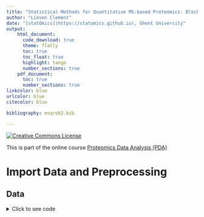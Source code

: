 ```yaml
---
title: "Statistical Methods for Quantitative MS-based Proteomics: Blocking - Wrap-up"
author: "Lieven Clement"
date: "[statOmics](https://statomics.github.io), Ghent University"
output:
    html_document:
      code_download: true
      theme: flatly
      toc: true
      toc_float: true
      highlight: tango
      number_sections: true
    pdf_document:
      toc: true
      number_sections: true
linkcolor: blue
urlcolor: blue
citecolor: blue

bibliography: msqrob2.bib

---
```


<a rel="license" href="https://creativecommons.org/licenses/by-nc-sa/4.0"><img alt="Creative Commons License" style="border-width:0" src="https://i.creativecommons.org/l/by-nc-sa/4.0/88x31.png" /></a>

This is part of the online course [Proteomics Data Analysis (PDA)](https://statomics.github.io/PDA22GTPB/)

# Import Data and Preprocessing 

## Data 
<details><summary> Click to see code  </summary><p>
```r
library(tidyverse)
library(limma)
library(QFeatures)
library(msqrob2)
library(plotly)
library(gridExtra)

peptidesFile <- "https://raw.githubusercontent.com/statOmics/PDA22GTPB/data/quantification/mouseTcell/peptidesRCB.txt"
peptidesFile2 <- "https://raw.githubusercontent.com/statOmics/PDA22GTPB/data/quantification/mouseTcell/peptidesCRD.txt"
peptidesFile3 <- "https://raw.githubusercontent.com/statOmics/PDA22GTPB/data/quantification/mouseTcell/peptides.txt"

ecols <- grep("Intensity\\.", names(read.delim(peptidesFile)))
pe <- readQFeatures(
  assayData = read.delim(peptidesFile),
  fnames = 1,
  quantCols = ecols,
  name = "peptideRaw")

ecols2 <- grep("Intensity\\.", names(read.delim(peptidesFile2)))
pe2 <- readQFeatures(
  assayData = read.delim(peptidesFile2),
  fnames = 1,
  quantCols = ecols2,
  name = "peptideRaw")

ecols3 <- grep("Intensity\\.", names(read.delim(peptidesFile3)))
pe3 <- readQFeatures(
  assayData = read.delim(peptidesFile3),
  fnames = 1,
  quantCols = ecols3,
  name = "peptideRaw")

### Design
colData(pe)$celltype <- substr(
  colnames(pe[["peptideRaw"]]),
  11,
  14) %>%
  unlist %>%  
  as.factor

colData(pe)$mouse <- pe[[1]] %>%
  colnames %>%
  strsplit(split="[.]")  %>%
  sapply(function(x) x[3]) %>%
  as.factor

colData(pe2)$celltype <- substr(
  colnames(pe2[["peptideRaw"]]),
  11,
  14) %>%
  unlist %>%  
  as.factor

colData(pe2)$mouse <- pe2[[1]] %>%
  colnames %>%
  strsplit(split="[.]")  %>%
  sapply(function(x) x[3]) %>%
  as.factor

colData(pe3)$celltype <- substr(
  colnames(pe3[["peptideRaw"]]),
  11,
  14) %>%
  unlist %>%  
  as.factor

colData(pe3)$mouse <- pe3[[1]] %>%
  colnames %>%
  strsplit(split="[.]")  %>%
  sapply(function(x) x[3]) %>%
  as.factor
```
</p></design>

## Preprocessing 


### Log-transform

<details><summary> Click to see code to log-transfrom the data </summary><p>
- We calculate how many non zero intensities we have for each peptide and this can be useful for filtering.

```r
rowData(pe[["peptideRaw"]])$nNonZero <- rowSums(assay(pe[["peptideRaw"]]) > 0)

rowData(pe2[["peptideRaw"]])$nNonZero <- rowSums(assay(pe2[["peptideRaw"]]) > 0)

rowData(pe3[["peptideRaw"]])$nNonZero <- rowSums(assay(pe3[["peptideRaw"]]) > 0)
```

- Peptides with zero intensities are missing peptides and should be represent
with a `NA` value rather than `0`.

```r
pe <- zeroIsNA(pe, "peptideRaw") # convert 0 to NA

pe2 <- zeroIsNA(pe2, "peptideRaw") # convert 0 to NA

pe3 <- zeroIsNA(pe3, "peptideRaw") # convert 0 to NA
```

- Logtransform data with base 2

```r
pe <- logTransform(pe, base = 2, i = "peptideRaw", name = "peptideLog")

pe2 <- logTransform(pe2, base = 2, i = "peptideRaw", name = "peptideLog")

pe3 <- logTransform(pe3, base = 2, i = "peptideRaw", name = "peptideLog")
```
</p></details>


### Filtering
<details><summary> Click to see details on filtering </summary><p>

1. Handling overlapping protein groups

In our approach a peptide can map to multiple proteins, as long as there is
none of these proteins present in a smaller subgroup.

```r
pe <- filterFeatures(pe, ~ Proteins %in% smallestUniqueGroups(rowData(pe[["peptideLog"]])$Proteins))

pe2 <- filterFeatures(pe2, ~ Proteins %in% smallestUniqueGroups(rowData(pe2[["peptideLog"]])$Proteins))

pe3 <- filterFeatures(pe3, ~ Proteins %in% smallestUniqueGroups(rowData(pe3[["peptideLog"]])$Proteins))
```
2. Remove reverse sequences (decoys) and contaminants

We now remove the contaminants, peptides that map to decoy sequences, and proteins
which were only identified by peptides with modifications.

```r
pe <- filterFeatures(pe,~Reverse != "+")
pe <- filterFeatures(pe,~ Potential.contaminant != "+")

pe2 <- filterFeatures(pe2,~Reverse != "+")
pe2 <- filterFeatures(pe2,~ Potential.contaminant != "+")

pe3 <- filterFeatures(pe3,~Reverse != "+")
pe3 <- filterFeatures(pe3,~ Potential.contaminant != "+")
```
3. Drop peptides that were only identified in one sample

We keep peptides that were observed at last twice.

```r
pe <- filterFeatures(pe,~ nNonZero >=2)
pe2 <- filterFeatures(pe2,~ nNonZero >=2)
pe3 <- filterFeatures(pe3,~ nNonZero >=2)
```

</p></details>

## Normalization 

<details><summary> Click to see code to normalize the data </summary><p>
```r
pe <- normalize(pe, 
                i = "peptideLog", 
                name = "peptideNorm", 
                method = "center.median")

pe2 <- normalize(pe2, 
                i = "peptideLog", 
                name = "peptideNorm", 
                method = "center.median")


pe3 <- normalize(pe3, 
                i = "peptideLog", 
                name = "peptideNorm", 
                method = "center.median")
```

</p></details>

## Summarization

<details><summary> Click to see code to summarize the data </summary><p>

```r
pe <- aggregateFeatures(pe,
 i = "peptideNorm",
 fcol = "Proteins",
 na.rm = TRUE,
 name = "protein")


pe2 <- aggregateFeatures(pe2,
 i = "peptideNorm",
 fcol = "Proteins",
 na.rm = TRUE,
 name = "protein")

pe3 <- aggregateFeatures(pe3,
 i = "peptideNorm",
 fcol = "Proteins",
 na.rm = TRUE,
 name = "protein")
```

</p></details>

## Data Exploration: what is impact of blocking? 

<details><summary> Click to see code </summary><p>
```r
levels(colData(pe3)$mouse) <- paste0("m",1:7)
mdsObj3 <- plotMDS(assay(pe3[["protein"]]), plot = FALSE)
mdsOrig <- colData(pe3) %>%
  as.data.frame %>%
  mutate(mds1 = mdsObj3$x,
         mds2 = mdsObj3$y,
         lab = paste(mouse,celltype,sep="_")) %>%
  ggplot(aes(x = mds1, y = mds2, label = lab, color = celltype, group = mouse)) +
  geom_text(show.legend = FALSE) +
  geom_point(shape = 21) +
  geom_line(color = "black", linetype = "dashed") +
  xlab(
    paste0(
      mdsObj3$axislabel,
      " ",
      1, 
      " (",
      paste0(
        round(mdsObj3$var.explained[1] *100,0),
        "%"
        ),
      ")"
      )
    ) +
  ylab(
    paste0(
      mdsObj3$axislabel,
      " ",
      2, 
      " (",
      paste0(
        round(mdsObj3$var.explained[2] *100,0),
        "%"
        ),
      ")"
      )
    ) +
  ggtitle("Original (RCB)")

levels(colData(pe)$mouse) <- paste0("m",1:4)
mdsObj <- plotMDS(assay(pe[["protein"]]), plot = FALSE)
mdsRCB <- colData(pe) %>%
  as.data.frame %>%
  mutate(mds1 = mdsObj$x,
         mds2 = mdsObj$y,
         lab = paste(mouse,celltype,sep="_")) %>%
  ggplot(aes(x = mds1, y = mds2, label = lab, color = celltype, group = mouse)) +
  geom_text(show.legend = FALSE) +
  geom_point(shape = 21) +
  geom_line(color = "black", linetype = "dashed") +
  xlab(
    paste0(
      mdsObj$axislabel,
      " ",
      1, 
      " (",
      paste0(
        round(mdsObj$var.explained[1] *100,0),
        "%"
        ),
      ")"
      )
    ) +
  ylab(
    paste0(
      mdsObj$axislabel,
      " ",
      2, 
      " (",
      paste0(
        round(mdsObj$var.explained[2] *100,0),
        "%"
        ),
      ")"
      )
    ) +
  ggtitle("Randomized Complete Block (RCB)")


levels(colData(pe2)$mouse) <- paste0("m",1:8)
mdsObj2 <- plotMDS(assay(pe2[["protein"]]), plot = FALSE)
mdsCRD <- colData(pe2) %>%
  as.data.frame %>%
  mutate(mds1 = mdsObj2$x,
         mds2 = mdsObj2$y,
         lab = paste(mouse,celltype,sep="_")) %>%
  ggplot(aes(x = mds1, y = mds2, label = lab, color = celltype, group = mouse)) +
  geom_text(show.legend = FALSE) +
  geom_point(shape = 21) +
  xlab(
    paste0(
      mdsObj$axislabel,
      " ",
      1, 
      " (",
      paste0(
        round(mdsObj2$var.explained[1] *100,0),
        "%"
        ),
      ")"
      )
    ) +
  ylab(
    paste0(
      mdsObj$axislabel,
      " ",
      2, 
      " (",
      paste0(
        round(mdsObj2$var.explained[2] *100,0),
        "%"
        ),
      ")"
      )
    ) +
  ggtitle("Completely Randomized Design (CRD)")
```
</p></details>
```r
mdsOrig
mdsRCB
mdsCRD
```

- We observe that the leading fold change is according to mouse
- In the second dimension we see a separation according to cell-type 
- With the Randomized Complete Block design (RCB) we can remove the mouse effect from the analysis!

## Modeling and inference

### RCB analysis
```r
pe <- msqrob(
  object = pe,
  i = "protein",
  formula = ~ celltype + mouse)
```

### RCB wrong analysis
```r
pe <- msqrob(
  object = pe,
  i = "protein",
  formula = ~ celltype, modelColumnName = "wrongModel")
```

## CRD analysis 
```r
pe2 <- msqrob(
  object = pe2,
  i = "protein",
  formula = ~ celltype)
```

### Inference 

```r
library(ExploreModelMatrix)
VisualizeDesign(colData(pe),~ celltype + mouse)$plotlist
VisualizeDesign(colData(pe2),~ celltype)$plotlist
```


```r
L <- makeContrast("celltypeTreg = 0", parameterNames = c("celltypeTreg"))
pe <- hypothesisTest(object = pe, i = "protein", contrast = L)
pe <- hypothesisTest(object = pe, i = "protein", contrast = L, modelColumn = "wrongModel", resultsColumnNamePrefix="wrong")
pe2 <- hypothesisTest(object = pe2, i = "protein", contrast = L)
```

# Advantage of Blocking: comparison between designs

## Volcano plots

<details><summary> Click to see code </summary><p>
```r
volcanoRCB <- ggplot(
    rowData(pe[["protein"]])$celltypeTreg,
    aes(x = logFC, y = -log10(pval), color = adjPval < 0.05)
) +
    geom_point(cex = 2.5) +
    scale_color_manual(values = alpha(c("black", "red"), 0.5)) +
    theme_minimal() +
    ggtitle(paste0("RCB: \n", 
                sum(rowData(pe[["protein"]])$celltypeTreg$adjPval<0.05,na.rm=TRUE),
            " significant"))

volcanoRCBwrong <- ggplot(
    rowData(pe[["protein"]])$wrongcelltypeTreg,
    aes(x = logFC, y = -log10(pval), color = adjPval < 0.05)
) +
    geom_point(cex = 2.5) +
    scale_color_manual(values = alpha(c("black", "red"), 0.5)) +
    theme_minimal() +
    ggtitle(paste0("RCB wrong: \n", 
                sum(rowData(pe[["protein"]])$wrongcelltypeTreg$adjPval<0.05,na.rm=TRUE),
            " significant"))

volcanoCRD <- ggplot(
    rowData(pe2[["protein"]])$celltypeTreg,
    aes(x = logFC, y = -log10(pval), color = adjPval < 0.05)
) +
    geom_point(cex = 2.5) +
    scale_color_manual(values = alpha(c("black", "red"), 0.5)) +
    theme_minimal() +
    ggtitle(paste0("CRD: \n", 
                sum(rowData(pe2[["protein"]])$celltypeTreg$adjPval<0.05,na.rm=TRUE),
            " significant"))
```
</p></details>
  
```r
grid.arrange(volcanoRCB,volcanoCRD, volcanoRCBwrong,ncol=2)
```

## Anova table: Q7TPR4, Alpha-actinin-1

Disclaimer: the Anova analysis is only for didactical purposes. In practice we assess the hypotheses using msqrob2. 

- We illustrate the power gain of blocking using an Anova analysis on 1 protein. 

- Note, that msqrob2 will perform a similar analysis, but, it uses robust regression and it uses an empirical Bayes estimator for the variance.

```r
prot <- "Q7TPR4"
dataHlp <- colData(pe) %>% 
  as.data.frame %>%
  mutate(intensity=assay(pe[["protein"]])[prot,],
         intensityCRD=assay(pe2[["protein"]])[prot,])

  anova(lm(intensity~ celltype + mouse, dataHlp)) 
  anova(lm(intensity~ celltype,dataHlp))
  anova(lm(intensityCRD~ celltype,dataHlp))
```

## Comparison Empirical Bayes standard deviation in msqrob2 

<details><summary> Click to see code </summary><p>
```r
accessions <- rownames(pe[["protein"]])[rownames(pe[["protein"]])%in%rownames(pe2[["protein"]])]
dat <- data.frame(
sigmaRBC = sapply(rowData(pe[["protein"]])$msqrobModels[accessions], getSigmaPosterior),
sigmaRBCwrong = sapply(rowData(pe[["protein"]])$wrongModel[accessions], getSigmaPosterior),
sigmaCRD <- sapply(rowData(pe2[["protein"]])$msqrobModels[accessions], getSigmaPosterior)
)

 plotRBCvsWrong <- ggplot(data = dat, aes(sigmaRBC, sigmaRBCwrong)) +
    geom_point(alpha = 0.1, shape = 20) +
    scale_x_log10() +
    scale_y_log10() +
    geom_abline(intercept=0,slope=1)
plotCRDvsWrong <- ggplot(data = dat, aes(sigmaCRD, sigmaRBCwrong)) +
    geom_point(alpha = 0.1, shape = 20) +
    scale_x_log10() +
    scale_y_log10() +
    geom_abline(intercept=0,slope=1)
plotRBCvsCRD <- ggplot(data = dat, aes(sigmaRBC, sigmaCRD)) +
    geom_point(alpha = 0.1, shape = 20) +
    scale_x_log10() +
    scale_y_log10() +
    geom_abline(intercept=0,slope=1)
```
</p></details>

```r
grid.arrange(
  plotRBCvsWrong,
  plotCRDvsWrong,
  plotRBCvsCRD,
  nrow=2)
```

- We clearly observe that the standard deviation of the protein expression in the RCB is smaller for the majority of the proteins than that obtained with the CRD

- The standard deviation of the protein expression RCB where we perform a wrong analysis without considering the blocking factor according to mouse is much larger for the marjority of the proteins than that obtained with the correct analysis. 

- Indeed, when we ignore the blocking factor in the RCB design we do not remove the variability according to mouse from the analysis and the mouse effect is absorbed in the error term. The standard deviation than becomes very comparable to that observed in the completely randomised design where we could not remove the mouse effect from the analysis. 

- Why are some of the standard deviations for the RCB with the correct analysis larger than than of the RCB with the incorrect analysis that ignored the mouse blocking factor?

- Can you think of a reason why it would not be useful to block on a particular factor? 
